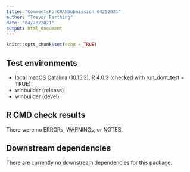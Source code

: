 ```yaml
---
title: "CommentsForCRANSubmission_04252021"
author: "Trevor Farthing"
date: "04/25/2021"
output: html_document
---
```


```r
knitr::opts_chunk$set(echo = TRUE)
```

## Test environments
* local macOS Catalina (10.15.3), R 4.0.3 (checked with run_dont_test = TRUE)
* winbuilder (release) 
* winbuilder (devel) 

## R CMD check results
There were no ERRORs, WARNINGs, or NOTES.

## Downstream dependencies

There are currently no downstream dependencies for this package.

```r

```
